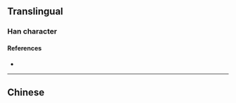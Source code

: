 {{also|溳}}
{{character info}}
==Translingual==

===Han character===
{{Han char|rn=85|rad=水|as=07|sn=10|four=|canj=ERBO|ids=⿰氵员}}

====References====
* {{Han ref|kx=0627.311|hdz=31624.080|uh=6DA2|ud=28066}}

----

==Chinese==
{{zh-see|溳}}